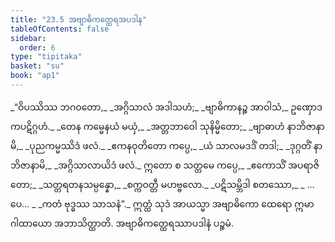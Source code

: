 ```yaml
---
title: "23.5 အဗျာဓိကတ္ထေရအပဒါန"
tableOfContents: false
sidebar:
  order: 6
type: "tipitaka"
basket: "su"
book: "ap1"
---
```



<DynamicBreadcrumb />

<Division number="24" book="ap1">

<Paragraph number="2930" type="verses" book="ap1">
_“ဝိပဿိဿ ဘဂဝတော,_  
_အဂ္ဂိသာလံ အဒါသဟံ;_  
_ဗျာဓိကာနဉ္စ အာဝါသံ,_  
ဥဏှောဒကပဋိဂ္ဂဟံ._  

</Paragraph>

</Division>
<Division number="25" book="ap1">

<Paragraph number="2931" type="verses" book="ap1">
_တေန ကမ္မေနယံ မယှံ,_  
_အတ္တဘာဝေါ သုနိမ္မိတော;_  
_ဗျာဓာဟံ နာဘိဇာနာမိ,_  
_ပုညကမ္မဿိဒံ ဖလံ._  

</Paragraph>

</Division>
<Division number="26" book="ap1">

<Paragraph number="2932" type="verses" book="ap1">
_ဧကနဝုတိတော ကပ္ပေ,_  
_ယံ သာလမဒဒိံ တဒါ;_  
_ဒုဂ္ဂတိံ နာဘိဇာနာမိ,_  
_အဂ္ဂိသာလာယိဒံ ဖလံ._  

</Paragraph>

</Division>
<Division number="27" book="ap1">

<Paragraph number="2933" type="verses" book="ap1">
ဣတော စ သတ္တမေ ကပ္ပေ,_  
_ဧကောသိံ အပရာဇိတော;_  
_သတ္တရတနသမ္ပန္နော,_  
_စက္ကဝတ္တီ မဟဗ္ဗလော._  

</Paragraph>

</Division>
<Division number="28" book="ap1">

<Paragraph number="2934" type="verses" book="ap1">
_ပဋိသမ္ဘိဒါ စတဿော,_  
_ …ပေ… _  
_ကတံ ဗုဒ္ဓဿ သာသနံ”._  

</Paragraph>

<Paragraph number="2935" book="ap1">
ဣတ္ထံ သုဒံ အာယသ္မာ အဗျာဓိကော ထေရော ဣမာ ဂါထာယော အဘာသိတ္ထာတိ.

</Paragraph>
</Division>

<Paragraph number="2936" type="center" book="ap1">
အဗျာဓိကတ္ထေရဿာပဒါနံ ပဉ္စမံ.
</Paragraph>
